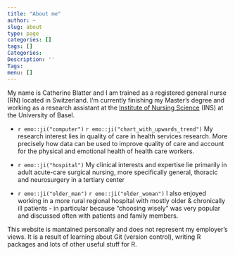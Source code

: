 ```yaml
---
title: "About me"
author: ~
slug: about
type: page
categories: []
tags: []
Categories:
Description: ''
Tags:
menu: []
---
```


My name is Catherine Blatter and I am trained as a registered general nurse (RN) located in Switzerland. 
I'm currently finishing my Master's degree and working as a research assistant at the [Institute of 
Nursing Science](https://nursing.unibas.ch) (INS) at the University of Basel.  

- `r emo::ji("computer")` `r emo::ji("chart_with_upwards_trend")` My research interest lies in quality of care in health services research. More precisely how data can be used to improve quality of care and account for the physical and emotional health of health care workers.

- `r emo::ji("hospital")` My clinical interests and expertise lie primarily in adult acute-care surgical nursing, more specifically general, thoracic and neurosurgery in a tertiary center

- `r emo::ji("older_man")` `r emo::ji("older_woman")` I also enjoyed working in a more rural 
regional hospital with mostly older & chronically ill patients - in particular because "choosing wisely" was very popular and discussed often with patients and family members.


This website is mantained personally and does not represent my employer's views. It is a result of learning about Git (version control), writing R packages and lots of other useful stuff for R.
 
 \ 
 
<!-- **References** -->

<!-- Schwendimann, R., Blatter, C., Dhaini, S., Simon, M., & Ausserhofer, D. (2018). The occurrence,       types, consequences and preventability of in-hospital adverse events – a scoping review. BMC      Health Services Research, 18(1), 521. doi:10.1186/s12913-018-3335-z -->



 
 


